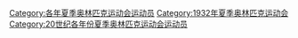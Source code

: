 [[Category:各年夏季奥林匹克运动会运动员|Category:各年夏季奥林匹克运动会运动员]]
[[Category:1932年夏季奥林匹克运动会|Category:1932年夏季奥林匹克运动会]]
[[Category:20世纪各年份夏季奥林匹克运动会运动员|Category:20世纪各年份夏季奥林匹克运动会运动员]]